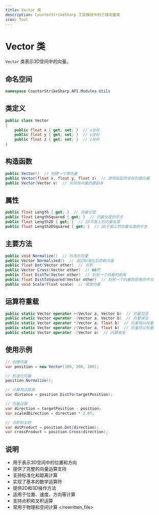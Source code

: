 ```yaml
---
title: Vector 类
description: CounterStrikeSharp 工具模块中的三维向量类
icon: Tool
---
```


# Vector 类

`Vector` 类表示3D空间中的向量。

## 命名空间

```csharp
namespace CounterStrikeSharp.API.Modules.Utils
```

## 类定义

```csharp
public class Vector
{
    public float x { get; set; }  // x坐标
    public float y { get; set; }  // y坐标
    public float z { get; set; }  // z坐标
}
```

## 构造函数

```csharp
public Vector()  // 创建一个零向量
public Vector(float x, float y, float z)  // 使用指定的坐标创建向量
public Vector(Vector v)  // 从现有向量创建副本
```

## 属性

```csharp
public float Length { get; }  // 向量长度
public float LengthSquared { get; }  // 向量长度的平方
public float Length2D { get; }  // 2D平面上的向量长度
public float Length2DSquared { get; }  // 2D平面上的向量长度的平方
```

## 主要方法

```csharp
public void Normalize()  // 标准化向量
public Vector Normalized()  // 返回标准化后的新向量
public float Dot(Vector other)  // 点积
public Vector Cross(Vector other)  // ��积
public float DistTo(Vector other)  // 到另一个向量的距离
public float DistToSquared(Vector other)  // 到另一个向量的距离的平方
public void Scale(float scale)  // 缩放向量
```

## 运算符重载

```csharp
public static Vector operator +(Vector a, Vector b)  // 向量加法
public static Vector operator -(Vector a, Vector b)  // 向量减法
public static Vector operator *(Vector a, float b)  // 向量乘以标量
public static Vector operator /(Vector a, float b)  // 向量除以标量
public static Vector operator -(Vector a)  // 向量取反
```

## 使用示例

```csharp
// 创建向量
var position = new Vector(100, 200, 300);

// 标准化向量
position.Normalize();

// 计算两点距离
var distance = position.DistTo(targetPosition);

// 向量运算
var direction = targetPosition - position;
var scaledDirection = direction * 2.0f;

// 点积和叉积
var dotProduct = position.Dot(direction);
var crossProduct = position.Cross(direction);
```

## 说明

- 用于表示3D空间中的位置和方向
- 提供了完整的向量运算支持
- 支持标准化和距离计算
- 实现了基本的数学运算符
- 提供2D和3D操作方法
- 适用于位置、速度、方向等计算
- 支持点积和叉积运算
- 常用于物理和空间计算
</rewritten_file> 